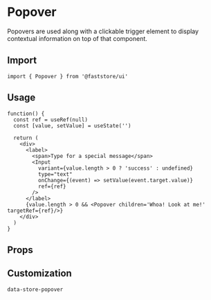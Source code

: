 
# Popover

Popovers are used along with a clickable trigger element to display contextual information on top of that component.

## Import

```tsx
import { Popover } from '@faststore/ui'
```

## Usage

```tsx live
function() {
  const ref = useRef(null)
  const [value, setValue] = useState('')

  return (
    <div>
      <label>
        <span>Type for a special message</span>
        <Input
          variant={value.length > 0 ? 'success' : undefined}
          type="text"
          onChange={(event) => setValue(event.target.value)}
          ref={ref}
        />
      </label>
      {value.length > 0 && <Popover children='Whoa! Look at me!' targetRef={ref}/>}
    </div>
  )
}
```

## Props

<PropsComponent
    name="targetRef"
    type= "string"
    description="Ref for the component initial position."
    possibleValues="RefObject<PossibleNode>"
    required="true"
/>

<PropsComponent
    name="testId"
    type= "string"
    description="ID to find this component in testing tools (e.g.: cypress, testing library, and jest)."
    defaultValue="store-popover"
/>

## Customization

`data-store-popover`
